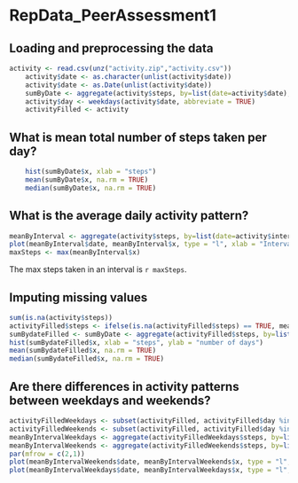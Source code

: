 # RepData_PeerAssessment1

## Loading and preprocessing the data

```r
activity <- read.csv(unz("activity.zip","activity.csv"))
    activity$date <- as.character(unlist(activity$date))
    activity$date <- as.Date(unlist(activity$date))
    sumByDate <- aggregate(activity$steps, by=list(date=activity$date), FUN=sum)
    activity$day <- weekdays(activity$date, abbreviate = TRUE)
    activityFilled <- activity
```

## What is mean total number of steps taken per day?

```r
    hist(sumByDate$x, xlab = "steps")
    mean(sumByDate$x, na.rm = TRUE)
    median(sumByDate$x, na.rm = TRUE)
```

## What is the average daily activity pattern?

```r
meanByInterval <- aggregate(activity$steps, by=list(date=activity$interval), FUN=mean, na.rm = TRUE)
plot(meanByInterval$date, meanByInterval$x, type = "l", xlab = "Interval", ylab = "Steps")
maxSteps <- max(meanByInterval$x)
```

The max steps taken in an interval is `r maxSteps`.  

## Imputing missing values


```r
sum(is.na(activity$steps))
activityFilled$steps <- ifelse(is.na(activityFilled$steps) == TRUE, meanByInterval$x[meanByInterval$date %in% activityFilled$interval], activityFilled$steps)
sumBydateFilled <- sumByDate <- aggregate(activityFilled$steps, by=list(date=activityFilled$date), FUN=sum)
hist(sumBydateFilled$x, xlab = "steps", ylab = "number of days")
mean(sumBydateFilled$x, na.rm = TRUE)
median(sumBydateFilled$x, na.rm = TRUE)
```

## Are there differences in activity patterns between weekdays and weekends?

``` r
activityFilledWeekdays <- subset(activityFilled, activityFilled$day %in% c("Mon","Tue","Wed","Thu","Fri"))
activityFilledWeekends <- subset(activityFilled, activityFilled$day %in% c("Sat","Sun"))
meanByIntervalWeekdays <- aggregate(activityFilledWeekdays$steps, by=list(date=activityFilledWeekdays$interval), FUN=mean, na.rm = TRUE)
meanByIntervalWeekends <- aggregate(activityFilledWeekends$steps, by=list(date=activityFilledWeekends$interval), FUN=mean, na.rm = TRUE)
par(mfrow = c(2,1))
plot(meanByIntervalWeekends$date, meanByIntervalWeekends$x, type = "l",xlab = "Interval", ylab = "Steps", main = "Weekends")
plot(meanByIntervalWeekdays$date, meanByIntervalWeekdays$x, type = "l",xlab = "Interval", ylab = "Steps", main = "Weekdays")
```